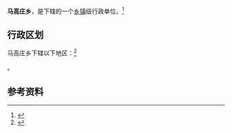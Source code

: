 {{中国乡级行政区
|景观照片文件名 = 
|景观照片描述 = 
|汉语拼音 = 
|其他语言 = 
|其他语言名称 = 
|旧称 = 
|地名出处 = 
|位置图文件名 = 
|位置图描述 = 
|自定义图片= 
|建置时间 = 
|政府驻地 = 
|毗邻 = 
|总面积 = 
|总人口 = 
|总人口年份 = 
|户籍人口 = 
|户籍人口年份 = 
|常住人口 = 
|常住人口年份 = 
|人口密度 = 
|GDP = 
|GDP年份 = 
|邮政编码 = 
|电话区号 = 953
|官方网站 = 
|网站名称 = 
|64/03/24/202/000}}

'''马高庄乡'''，是{{PRC admin/fullname|64/03/24/202/000|3}}下辖的一个[[乡镇|乡镇]]级行政单位。<ref>{{PRC admin/ref sgc|{{PRC admin/parent|64/03/24/202/000}}}}</ref>

== 行政区划 ==

马高庄乡下辖以下地区：<ref>{{PRC admin/ref sgc|64/03/24/202/000}}</ref>

{{PRC admin/children|64/03/24/202/000}}。

== 参考资料 ==

{{reflist}}

{{行政区划小作品}}
{{PRC admin/navcat|64/03/24/202/000}}